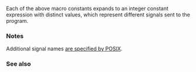 {{title|SIGTERM, SIGSEGV, SIGINT, SIGILL, SIGABRT, SIGFPE}}
{{cpp/utility/program/navbar}}
{{dcl begin}}
{{dcl header|csignal}}
{{dcl|
#define SIGTERM /*implementation defined*/
}}
{{dcl|
#define SIGSEGV /*implementation defined*/
}}
{{dcl|
#define SIGINT /*implementation defined*/
}}
{{dcl|
#define SIGILL /*implementation defined*/
}}
{{dcl|
#define SIGABRT /*implementation defined*/
}}
{{dcl|
#define SIGFPE /*implementation defined*/
}}
{{dcl end}}

Each of the above macro constants expands to an integer constant expression with distinct values, which represent different signals sent to the program.

{{dsc begin}}
{{dsc hitem|Constant|Explanation}}
{{dsc|{{tt|SIGTERM}}|termination request, sent to the program}}
{{dsc|{{tt|SIGSEGV}}|invalid memory access (segmentation fault)}}
{{dsc|{{tt|SIGINT}}|external interrupt, usually initiated by the user}}
{{dsc|{{tt|SIGILL}}|invalid program image, such as invalid instruction}}
{{dsc|{{tt|SIGABRT}}|abnormal termination condition, as is e.g. initiated by {{lc|std::abort()}}}}
{{dsc|{{tt|SIGFPE}}|erroneous arithmetic operation such as divide by zero}}
{{dsc end}}

===Notes===
Additional signal names [https://pubs.opengroup.org/onlinepubs/9699919799/basedefs/signal.h.html are specified by POSIX].

===See also===
{{dsc begin}}
{{dsc inc|cpp/utility/program/dsc signal}}
{{dsc inc|cpp/utility/program/dsc raise}}
{{dsc see c|c/program/SIG_types|signal types|nomono=true}}
{{dsc end}}

{{langlinks|de|es|fr|it|ja|pt|ru|zh}}
